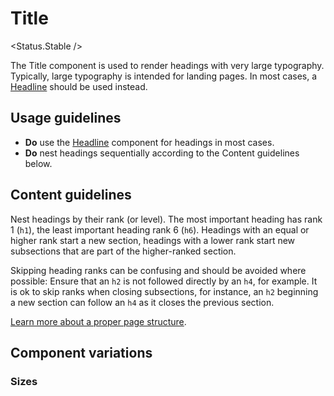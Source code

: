 
# Title

<Status.Stable />

The Title component is used to render headings with very large typography. Typically, large typography is intended for landing pages. In most cases, a [Headline](Typography/Headline) should be used instead.

<Story id="typography-title--base" />
<Props />

## Usage guidelines

- **Do** use the [Headline](Typography/Headline) component for headings in most cases.
- **Do** nest headings sequentially according to the Content guidelines below.

## Content guidelines

Nest headings by their rank (or level). The most important heading has rank 1 (`h1`), the least important heading rank 6 (`h6`). Headings with an equal or higher rank start a new section, headings with a lower rank start new subsections that are part of the higher-ranked section.

Skipping heading ranks can be confusing and should be avoided where possible: Ensure that an `h2` is not followed directly by an `h4`, for example. It is ok to skip ranks when closing subsections, for instance, an `h2` beginning a new section can follow an `h4` as it closes the previous section.

[Learn more about a proper page structure](https://www.w3.org/WAI/tutorials/page-structure/headings/).

## Component variations

### Sizes

<Story id="typography-title--sizes" />
